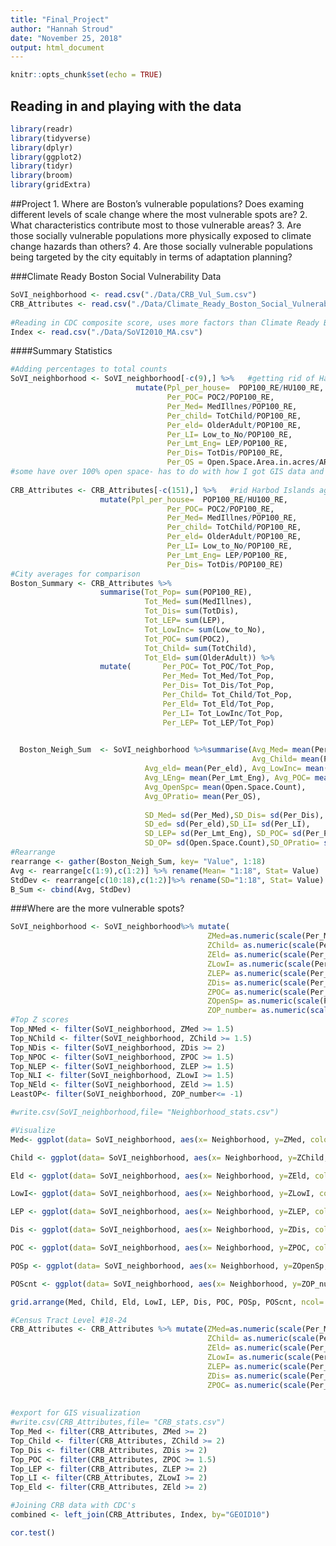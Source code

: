 ```yaml
---
title: "Final_Project"
author: "Hannah Stroud"
date: "November 25, 2018"
output: html_document
---
```


```r
knitr::opts_chunk$set(echo = TRUE)
```

## Reading in and playing with the data

```r
library(readr)
library(tidyverse)
library(dplyr)
library(ggplot2)
library(tidyr)
library(broom)
library(gridExtra)
```

##Project 
1. Where are Boston's vulnerable populations? Does examing different levels of scale change where the most vulnerable spots are?
2. What characteristics contribute most to those vulnerable areas?
3. Are those socially vulnerable populations more physically exposed to climate change hazards than others?
4. Are those socially vulnerable populations being targeted by the city equitably in terms of adaptation planning?

###Climate Ready Boston Social Vulnerability Data
```r
SoVI_neighborhood <- read.csv("./Data/CRB_Vul_Sum.csv")
CRB_Attributes <- read.csv("./Data/Climate_Ready_Boston_Social_Vulnerability.csv")
    
#Reading in CDC composite score, uses more factors than Climate Ready Boston 
Index <- read.csv("./Data/SoVI2010_MA.csv")
```

####Summary Statistics 
```r
#Adding percentages to total counts 
SoVI_neighborhood <- SoVI_neighborhood[-c(9),] %>%   #getting rid of Harbor Island- no one lives ther
                            mutate(Ppl_per_house=  POP100_RE/HU100_RE, 
                                   Per_POC= POC2/POP100_RE,
                                   Per_Med= MedIllnes/POP100_RE,
                                   Per_child= TotChild/POP100_RE,
                                   Per_eld= OlderAdult/POP100_RE,
                                   Per_LI= Low_to_No/POP100_RE,
                                   Per_Lmt_Eng= LEP/POP100_RE,
                                   Per_Dis= TotDis/POP100_RE,
                                   Per_OS = Open.Space.Area.in.acres/AREA_ACRES)
#some have over 100% open space- has to do with how I got GIS data and open space that overlapped neighborhoods was counted for both 
         
CRB_Attributes <- CRB_Attributes[-c(151),] %>%   #rid Harbod Islands again
                    mutate(Ppl_per_house=  POP100_RE/HU100_RE, 
                                   Per_POC= POC2/POP100_RE,
                                   Per_Med= MedIllnes/POP100_RE,
                                   Per_child= TotChild/POP100_RE,
                                   Per_eld= OlderAdult/POP100_RE,
                                   Per_LI= Low_to_No/POP100_RE,
                                   Per_Lmt_Eng= LEP/POP100_RE,
                                   Per_Dis= TotDis/POP100_RE)
#City averages for comparison 
Boston_Summary <- CRB_Attributes %>% 
                    summarise(Tot_Pop= sum(POP100_RE),
                              Tot_Med= sum(MedIllnes),
                              Tot_Dis= sum(TotDis),
                              Tot_LEP= sum(LEP),
                              Tot_LowInc= sum(Low_to_No),
                              Tot_POC= sum(POC2),
                              Tot_Child= sum(TotChild),
                              Tot_Eld= sum(OlderAdult)) %>% 
                    mutate(       Per_POC= Tot_POC/Tot_Pop,
                                  Per_Med= Tot_Med/Tot_Pop,
                                  Per_Dis= Tot_Dis/Tot_Pop,
                                  Per_Child= Tot_Child/Tot_Pop,
                                  Per_Eld= Tot_Eld/Tot_Pop,
                                  Per_LI= Tot_LowInc/Tot_Pop,
                                  Per_LEP= Tot_LEP/Tot_Pop)
                                  

  Boston_Neigh_Sum  <- SoVI_neighborhood %>%summarise(Avg_Med= mean(Per_Med), Avg_Dis= mean(Per_Dis),
                                                      Avg_Child= mean(Per_child),
                              Avg_eld= mean(Per_eld), Avg_LowInc= mean(Per_LI),
                              Avg_LEng= mean(Per_Lmt_Eng), Avg_POC= mean(Per_POC), 
                              Avg_OpenSpc= mean(Open.Space.Count),
                              Avg_OPratio= mean(Per_OS),
                            
                              SD_Med= sd(Per_Med),SD_Dis= sd(Per_Dis), SD_ch= sd(Per_child), 
                              SD_ed= sd(Per_eld),SD_LI= sd(Per_LI),
                              SD_LEP= sd(Per_Lmt_Eng), SD_POC= sd(Per_POC),
                              SD_OP= sd(Open.Space.Count),SD_OPratio= sd(Per_OS)) 
#Rearrange  
rearrange <- gather(Boston_Neigh_Sum, key= "Value", 1:18)
Avg <- rearrange[c(1:9),c(1:2)] %>% rename(Mean= "1:18", Stat= Value)
StdDev <- rearrange[c(10:18),c(1:2)]%>% rename(SD="1:18", Stat= Value)
B_Sum <- cbind(Avg, StdDev) 
```


###Where are the more vulnerable spots?

```r
SoVI_neighborhood <- SoVI_neighborhood%>% mutate(
                                            ZMed=as.numeric(scale(Per_Med)),
                                            ZChild= as.numeric(scale(Per_child)),
                                            ZEld= as.numeric(scale(Per_eld)),
                                            ZLowI= as.numeric(scale(Per_LI)),
                                            ZLEP= as.numeric(scale(Per_Lmt_Eng)),
                                            ZDis= as.numeric(scale(Per_Dis)), 
                                            ZPOC= as.numeric(scale(Per_POC)),
                                            ZOpenSp= as.numeric(scale(Per_OS)),
                                            ZOP_number= as.numeric(scale(Open.Space.Count)))
#Top Z scores 
Top_NMed <- filter(SoVI_neighborhood, ZMed >= 1.5)
Top_NChild <- filter(SoVI_neighborhood, ZChild >= 1.5)
Top_NDis <- filter(SoVI_neighborhood, ZDis >= 2)
Top_NPOC <- filter(SoVI_neighborhood, ZPOC >= 1.5)
Top_NLEP <- filter(SoVI_neighborhood, ZLEP >= 1.5)
Top_NLI <- filter(SoVI_neighborhood, ZLowI >= 1.5)
Top_NEld <- filter(SoVI_neighborhood, ZEld >= 1.5)
LeastOP<- filter(SoVI_neighborhood, ZOP_number<= -1)

#write.csv(SoVI_neighborhood,file= "Neighborhood_stats.csv") 

#Visualize 
Med<- ggplot(data= SoVI_neighborhood, aes(x= Neighborhood, y=ZMed, color =Per_Med)) + geom_point()+scale_color_gradient(low = "blue", high = "red") + geom_hline(yintercept = 0, color="purple")

Child <- ggplot(data= SoVI_neighborhood, aes(x= Neighborhood, y=ZChild, color =Per_child)) + geom_point()+scale_color_gradient(low = "blue", high = "red") + geom_hline(yintercept = 0, color="purple")

Eld <- ggplot(data= SoVI_neighborhood, aes(x= Neighborhood, y=ZEld, color =Per_eld)) + geom_point()+scale_color_gradient(low = "blue", high = "red") + geom_hline(yintercept = 0, color="purple")

LowI<- ggplot(data= SoVI_neighborhood, aes(x= Neighborhood, y=ZLowI, color =Per_LI)) + geom_point()+scale_color_gradient(low = "blue", high = "red") + geom_hline(yintercept = 0, color="purple")

LEP <- ggplot(data= SoVI_neighborhood, aes(x= Neighborhood, y=ZLEP, color =Per_Lmt_Eng)) + geom_point()+scale_color_gradient(low = "blue", high = "red") + geom_hline(yintercept = 0, color="purple")

Dis <- ggplot(data= SoVI_neighborhood, aes(x= Neighborhood, y=ZDis, color =Per_Dis)) + geom_point()+scale_color_gradient(low = "blue", high = "red") + geom_hline(yintercept = 0, color="purple")

POC <- ggplot(data= SoVI_neighborhood, aes(x= Neighborhood, y=ZPOC, color =Per_POC)) + geom_point()+scale_color_gradient(low = "blue", high = "red") + geom_hline(yintercept = 0, color="purple")

POSp <- ggplot(data= SoVI_neighborhood, aes(x= Neighborhood, y=ZOpenSp, color =Per_OS)) + geom_point()+scale_color_gradient(low = "red", high = "green") + geom_hline(yintercept = 0, color="purple")

POScnt <- ggplot(data= SoVI_neighborhood, aes(x= Neighborhood, y=ZOP_number, color =Open.Space.Count)) + geom_point()+scale_color_gradient(low = "red", high = "green") + geom_hline(yintercept = 0, color="purple")

grid.arrange(Med, Child, Eld, LowI, LEP, Dis, POC, POSp, POScnt, ncol= 3)
```

```r
#Census Tract Level #18-24
CRB_Attributes <- CRB_Attributes %>% mutate(ZMed=as.numeric(scale(Per_Med)),
                                            ZChild= as.numeric(scale(Per_child)),
                                            ZEld= as.numeric(scale(Per_eld)),
                                            ZLowI= as.numeric(scale(Per_LI)),
                                            ZLEP= as.numeric(scale(Per_Lmt_Eng)),
                                            ZDis= as.numeric(scale(Per_Dis)), 
                                            ZPOC= as.numeric(scale(Per_POC)))   
                                                 
   
#export for GIS visualization 
#write.csv(CRB_Attributes,file= "CRB_stats.csv")
Top_Med <- filter(CRB_Attributes, ZMed >= 2)
Top_Child <- filter(CRB_Attributes, ZChild >= 2)
Top_Dis <- filter(CRB_Attributes, ZDis >= 2)
Top_POC <- filter(CRB_Attributes, ZPOC >= 1.5)
Top_LEP <- filter(CRB_Attributes, ZLEP >= 2)
Top_LI <- filter(CRB_Attributes, ZLowI >= 2)
Top_Eld <- filter(CRB_Attributes, ZEld >= 2)
```

```r
#Joining CRB data with CDC's 
combined <- left_join(CRB_Attributes, Index, by="GEOID10")

cor.test()

```

